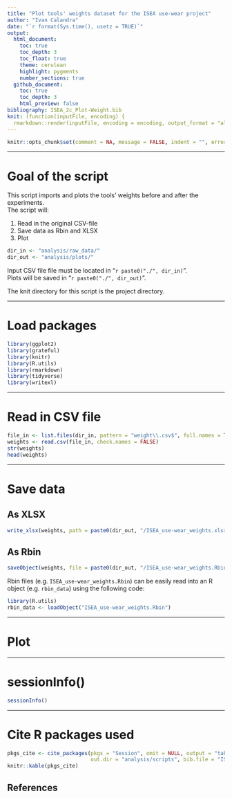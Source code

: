 ```yaml
---
title: "Plot tools' weights dataset for the ISEA use-wear project"
author: "Ivan Calandra"
date: "`r format(Sys.time(), usetz = TRUE)`"
output:
  html_document:
    toc: true
    toc_depth: 3
    toc_float: true
    theme: cerulean
    highlight: pygments
    number_sections: true
  github_document: 
    toc: true
    toc_depth: 3
    html_preview: false
bibliography: ISEA_2c_Plot-Weight.bib
knit: (function(inputFile, encoding) {
  rmarkdown::render(inputFile, encoding = encoding, output_format = "all", knit_root_dir = rprojroot::find_rstudio_root_file()) })
---
```


```r
knitr::opts_chunk$set(comment = NA, message = FALSE, indent = "", error = TRUE)
```


---

# Goal of the script
This script imports and plots the tools' weights before and after the experiments.  
The script will:

1. Read in the original CSV-file  
2. Save data as Rbin and XLSX  
3. Plot 

```r
dir_in <- "analysis/raw_data/"
dir_out <- "analysis/plots/"
```

Input CSV file file must be located in "`r paste0("./", dir_in)`".  
Plots will be saved in "`r paste0("./", dir_out)`".

The knit directory for this script is the project directory.


---


# Load packages
```r
library(ggplot2)
library(grateful)
library(knitr)
library(R.utils)
library(rmarkdown)
library(tidyverse)
library(writexl)
```


---


# Read in CSV file
```r
file_in <- list.files(dir_in, pattern = "weight\\.csv$", full.names = TRUE)
weights <- read.csv(file_in, check.names = FALSE)
str(weights)
head(weights)
```


---


# Save data
## As XLSX
```r
write_xlsx(weights, path = paste0(dir_out, "/ISEA_use-wear_weights.xlsx"))
```

## As Rbin
```r
saveObject(weights, file = paste0(dir_out, "/ISEA_use-wear_weights.Rbin"))
```

Rbin files (e.g. `ISEA_use-wear_weights.Rbin`) can be easily read into an R object (e.g. `rbin_data`) using the following code:
```r
library(R.utils)
rbin_data <- loadObject("ISEA_use-wear_weights.Rbin")
```


---


# Plot


---


# sessionInfo()

```r
sessionInfo()
```


---


# Cite R packages used

```r
pkgs_cite <- cite_packages(pkgs = "Session", omit = NULL, output = "table", include.RStudio = TRUE, 
                           out.dir = "analysis/scripts", bib.file = "ISEA_2c_Plot-Weight")
knitr::kable(pkgs_cite)
```


## References


